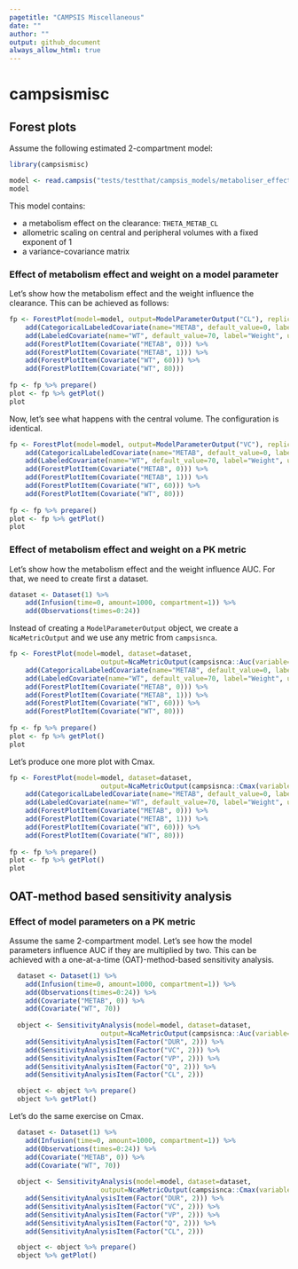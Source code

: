 ```yaml
---
pagetitle: "CAMPSIS Miscellaneous"
date: ""
author: ""
output: github_document
always_allow_html: true
---
```


# campsismisc

## Forest plots

Assume the following estimated 2-compartment model:

```r
library(campsismisc)

model <- read.campsis("tests/testthat/campsis_models/metaboliser_effect_on_cl/")
model
```

This model contains:

- a metabolism effect on the clearance: `THETA_METAB_CL`
- allometric scaling on central and peripheral volumes with a fixed exponent of 1
- a variance-covariance matrix

### Effect of metabolism effect and weight on a model parameter

Let's show how the metabolism effect and the weight influence the clearance. This can be achieved as follows:

```r
fp <- ForestPlot(model=model, output=ModelParameterOutput("CL"), replicates=100) %>%
    add(CategoricalLabeledCovariate(name="METAB", default_value=0, label="Metaboliser", categories=c(Slow=0, Fast=1))) %>%
    add(LabeledCovariate(name="WT", default_value=70, label="Weight", unit="kg")) %>%
    add(ForestPlotItem(Covariate("METAB", 0))) %>%
    add(ForestPlotItem(Covariate("METAB", 1))) %>%
    add(ForestPlotItem(Covariate("WT", 60))) %>%
    add(ForestPlotItem(Covariate("WT", 80)))
  
fp <- fp %>% prepare()
plot <- fp %>% getPlot()
plot
```

Now, let's see what happens with the central volume. The configuration is identical.

```r
fp <- ForestPlot(model=model, output=ModelParameterOutput("VC"), replicates=100) %>%
    add(CategoricalLabeledCovariate(name="METAB", default_value=0, label="Metaboliser", categories=c(Slow=0, Fast=1))) %>%
    add(LabeledCovariate(name="WT", default_value=70, label="Weight", unit="kg")) %>%
    add(ForestPlotItem(Covariate("METAB", 0))) %>%
    add(ForestPlotItem(Covariate("METAB", 1))) %>%
    add(ForestPlotItem(Covariate("WT", 60))) %>%
    add(ForestPlotItem(Covariate("WT", 80)))
  
fp <- fp %>% prepare()
plot <- fp %>% getPlot()
plot
```

### Effect of metabolism effect and weight on a PK metric

Let's show how the metabolism effect and the weight influence AUC. For that, we need to create first a dataset.

```r
dataset <- Dataset(1) %>%
    add(Infusion(time=0, amount=1000, compartment=1)) %>%
    add(Observations(times=0:24))
```

Instead of creating a `ModelParameterOutput` object, we create a `NcaMetricOutput` and we use any metric from `campsisnca`.

```r
fp <- ForestPlot(model=model, dataset=dataset, 
                       output=NcaMetricOutput(campsisnca::Auc(variable="CONC")), replicates=100) %>%
    add(CategoricalLabeledCovariate(name="METAB", default_value=0, label="Metaboliser", categories=c(Slow=0, Fast=1))) %>%
    add(LabeledCovariate(name="WT", default_value=70, label="Weight", unit="kg")) %>%
    add(ForestPlotItem(Covariate("METAB", 0))) %>%
    add(ForestPlotItem(Covariate("METAB", 1))) %>%
    add(ForestPlotItem(Covariate("WT", 60))) %>%
    add(ForestPlotItem(Covariate("WT", 80)))
  
fp <- fp %>% prepare()
plot <- fp %>% getPlot()
plot
```

Let's produce one more plot with Cmax.

```r
fp <- ForestPlot(model=model, dataset=dataset, 
                       output=NcaMetricOutput(campsisnca::Cmax(variable="CONC")), replicates=100) %>%
    add(CategoricalLabeledCovariate(name="METAB", default_value=0, label="Metaboliser", categories=c(Slow=0, Fast=1))) %>%
    add(LabeledCovariate(name="WT", default_value=70, label="Weight", unit="kg")) %>%
    add(ForestPlotItem(Covariate("METAB", 0))) %>%
    add(ForestPlotItem(Covariate("METAB", 1))) %>%
    add(ForestPlotItem(Covariate("WT", 60))) %>%
    add(ForestPlotItem(Covariate("WT", 80)))
  
fp <- fp %>% prepare()
plot <- fp %>% getPlot()
plot
```

## OAT-method based sensitivity analysis

### Effect of model parameters on a PK metric

Assume the same 2-compartment model. Let's see how the model parameters influence AUC if they are multiplied by two. This can be achieved with a one-at-a-time (OAT)-method-based sensitivity analysis.

```r
  dataset <- Dataset(1) %>%
    add(Infusion(time=0, amount=1000, compartment=1)) %>%
    add(Observations(times=0:24)) %>%
    add(Covariate("METAB", 0)) %>%
    add(Covariate("WT", 70))
  
  object <- SensitivityAnalysis(model=model, dataset=dataset,
                       output=NcaMetricOutput(campsisnca::Auc(variable="CONC")), replicates=100) %>%
    add(SensitivityAnalysisItem(Factor("DUR", 2))) %>%
    add(SensitivityAnalysisItem(Factor("VC", 2))) %>%
    add(SensitivityAnalysisItem(Factor("VP", 2))) %>%
    add(SensitivityAnalysisItem(Factor("Q", 2))) %>%
    add(SensitivityAnalysisItem(Factor("CL", 2)))

  object <- object %>% prepare()
  object %>% getPlot()
```

Let's do the same exercise on Cmax.

```r
  dataset <- Dataset(1) %>%
    add(Infusion(time=0, amount=1000, compartment=1)) %>%
    add(Observations(times=0:24)) %>%
    add(Covariate("METAB", 0)) %>%
    add(Covariate("WT", 70))
  
  object <- SensitivityAnalysis(model=model, dataset=dataset,
                       output=NcaMetricOutput(campsisnca::Cmax(variable="CONC")), replicates=100) %>%
    add(SensitivityAnalysisItem(Factor("DUR", 2))) %>%
    add(SensitivityAnalysisItem(Factor("VC", 2))) %>%
    add(SensitivityAnalysisItem(Factor("VP", 2))) %>%
    add(SensitivityAnalysisItem(Factor("Q", 2))) %>%
    add(SensitivityAnalysisItem(Factor("CL", 2)))

  object <- object %>% prepare()
  object %>% getPlot()
```



